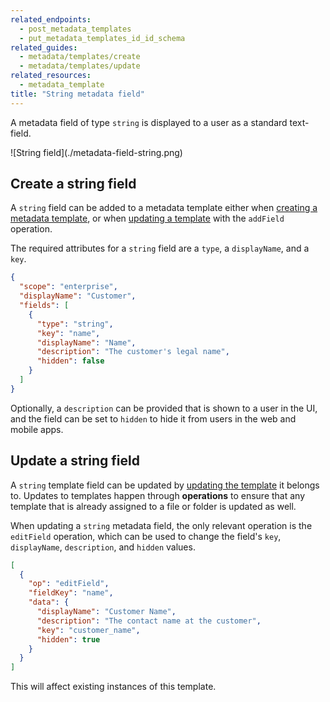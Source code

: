```yaml
---
related_endpoints:
  - post_metadata_templates
  - put_metadata_templates_id_id_schema
related_guides: 
  - metadata/templates/create
  - metadata/templates/update
related_resources:
  - metadata_template
title: "String metadata field"
---
```

A metadata field of type `string` is displayed to a user as a standard text-field.

<ImageFrame border center shadow width='400'>
  ![String field](./metadata-field-string.png)

</ImageFrame>

## Create a string field

A `string` field can be added to a metadata template either when [creating a
metadata template][g_create_template], or when [updating a
template][g_update_template] with the `addField` operation.

The required attributes for a `string` field are a `type`, a `displayName`, and a
`key`.

```json
{
  "scope": "enterprise",
  "displayName": "Customer",
  "fields": [
    {
      "type": "string",
      "key": "name",
      "displayName": "Name",
      "description": "The customer's legal name",
      "hidden": false
    }
  ]
}
```

Optionally, a `description` can be provided that is shown to a user in the UI,
and the field can be set to `hidden` to hide it from users in the web and mobile
apps.

## Update a string field

A `string` template field can be updated by [updating the
template][g_update_template] it belongs to. Updates to templates happen through
**operations** to ensure that any template that is already assigned to a file or
folder is updated as well.

When updating a `string` metadata field, the only relevant operation is the
`editField` operation, which can be used to change the field's `key`,
`displayName`, `description`, and `hidden` values.

```json
[
  {
    "op": "editField",
    "fieldKey": "name",
    "data": {
      "displayName": "Customer Name",
      "description": "The contact name at the customer",
      "key": "customer_name",
      "hidden": true
    }
  }
]
```

<Message warning>

This will affect existing instances of this template.

</Message>

[g_create_template]: g://metadata/templates/create
[g_update_template]: g://metadata/templates/update
